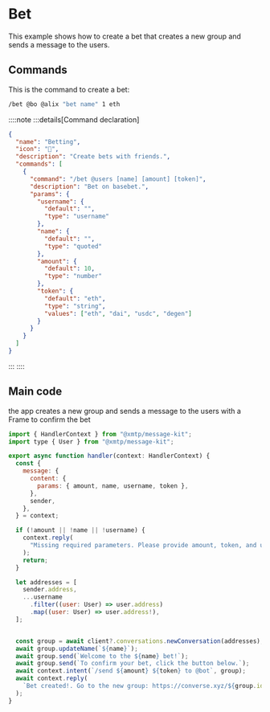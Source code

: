 # Bet

This example shows how to create a bet that creates a new group and sends a message to the users.

## Commands

This is the command to create a bet:

```bash [cmd]
/bet @bo @alix "bet name" 1 eth
```

::::note
:::details[Command declaration]

```json
{
  "name": "Betting",
  "icon": "🎰",
  "description": "Create bets with friends.",
  "commands": [
    {
      "command": "/bet @users [name] [amount] [token]",
      "description": "Bet on basebet.",
      "params": {
        "username": {
          "default": "",
          "type": "username"
        },
        "name": {
          "default": "",
          "type": "quoted"
        },
        "amount": {
          "default": 10,
          "type": "number"
        },
        "token": {
          "default": "eth",
          "type": "string",
          "values": ["eth", "dai", "usdc", "degen"]
        }
      }
    }
  ]
}
```

:::
::::

## Main code

the app creates a new group and sends a message to the users with a Frame to confirm the bet

```jsx [src/handler/betting.ts]
import { HandlerContext } from "@xmtp/message-kit";
import type { User } from "@xmtp/message-kit";

export async function handler(context: HandlerContext) {
  const {
    message: {
      content: {
        params: { amount, name, username, token },
      },
      sender,
    },
  } = context;

  if (!amount || !name || !username) {
    context.reply(
      "Missing required parameters. Please provide amount, token, and username.",
    );
    return;
  }

  let addresses = [
    sender.address,
    ...username
      .filter((user: User) => user.address)
      .map((user: User) => user.address!),
  ];


  const group = await client?.conversations.newConversation(addresses);
  await group.updateName(`${name}`);
  await group.send(`Welcome to the ${name} bet!`);
  await group.send(`To confirm your bet, click the button below.`);
  await context.intent(`/send ${amount} ${token} to @bot`, group);
  await context.reply(
    `Bet created!. Go to the new group: https://converse.xyz/${group.id}`,
  );
}
```
